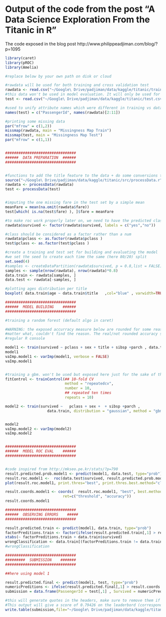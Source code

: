 Output of the code from the post "A Data Science Exploration From the Titanic in R"
==================================================================================

The code exposed in the blog post http://www.philippeadjiman.com/blog/?p=1095 



```r
library(caret)
library(pROC)
library(Amelia)

#replace below by your own path on disk or cloud

#rawdata will be used for both training and cross validation test
rawdata <- read.csv("~/Google\ Drive/padjiman/data/kaggle/titanic/train.csv",stringsAsFactors = F)
#this data won't be used in model evaluation. It will only be used for the submission.
test <- read.csv("~/Google\ Drive/padjiman/data/kaggle/titanic/test.csv",stringsAsFactors = F)

#used to unify attribute names which were different in training vs data sets in original data
names(test) = c("PassengerId", names(rawdata)[2:11])

#printing some missing data
par("mfrow" = c(1,2)) 
missmap(rawdata, main = "Missingness Map Train")
missmap(test, main = "Missingness Map Test")
par("mfrow" = c(1,1)) 


################################
######  DATA PREPARATION  ######
################################


#functions to add the title feature to the data + do some conversions to factors
source("~/Google\ Drive/padjiman/data/kaggle/titanic/src/processData.r")
rawdata <- processData(rawdata)
test <- processData(test)


#imputing the one missing fare in the test set by a simple mean 
meanFare = mean(na.omit(rawdata$fare))
test[which( is.na(test$fare) ), ]$fare = meanFare

#to make roc work properly later on, we need to have the predicted class to be real labels rather than just 0 or 1
rawdata$survived <- factor(rawdata$survived, labels = c("yes","no"))

#class should be considered as a factor rather than a num
rawdata$pclass <- as.factor(rawdata$pclass )
test$pclass <- as.factor(test$pclass )

#create a training and test set for building and evaluating the model
#we set the seed to create each time the same (here 80/20) split
set.seed(4)
#samples <- createDataPartition(rawdata$survived, p = 0.8,list = FALSE)
samples <- sample(nrow(rawdata), nrow(rawdata)*0.8)
data.train <- rawdata[samples, ]
data.test <- rawdata[-samples, ]

#plotting ages distribution per title
boxplot( data.train$age ~ data.train$title   ,col="blue" , varwidth=TRUE) 

################################
######  MODEL BUILDING    ######
################################

#training a random forest (default algo in caret)

#WARNING: the exposed accurracy measure below are rounded for some reasons and always expose 0.8 no 
#matter what, couldn't find the reason. The real/not rounded accuracy shows up fine when executed on 
#regular R console

model1 <- train(survived ~ pclass + sex + title + sibsp +parch , data.train, importance=TRUE)
model1
vaImp.model1 <- varImp(model1, verbose = FALSE) 
vaImp.model1


#training a gbm. won't be used but exposed here just for the sake of the example
fitControl <- trainControl(## 10-fold CV 
                           method = "repeatedcv", 
                           number = 10, 
                           ## repeated ten times 
                           repeats = 10)

model2 <- train(survived ~   pclass + sex +  + sibsp +parch , 
                   data.train, distribution = "gaussian", method = "gbm",trControl = fitControl, verbose = FALSE)


model2
vaImp.model2 <- varImp(model2) 
vaImp.model2


################################
######  MODEL ROC EVAL    ######
################################


#code inspired from http://mkseo.pe.kr/stats/?p=790
result.predicted.prob.model1 <- predict(model1, data.test, type="prob")
result.roc.model1 <-  roc(data.test$survived, result.predicted.prob.model1$yes)
plot(result.roc.model1, print.thres="best", print.thres.best.method="closest.topleft")

result.coords.model1 <- coords(  result.roc.model1, "best", best.method="closest.topleft", 
                          ret=c("threshold", "accuracy"))
result.coords.model1

################################
######  OBSERVING ERRORS    #####
################################

result.predicted.train <- predict(model1, data.train, type="prob")
factorPreditions.train <- factor(ifelse(result.predicted.train[,1] > result.coords.model1[1], 0,1), labels = c("yes","no"))
xtabs(~ factorPreditions.train + data.train$survived)
wrongClassification <- data.train[(factorPreditions.train != data.train$survived) , ]
#wrongClassification

################################
#########  SUBMISSION    #######
################################

##here using model 1

result.predicted.final <- predict(model1, test, type="prob")
numericPreditions <- ifelse(result.predicted.final[,1] > result.coords.model1[1], 0,1)
submission = data.frame(PassengerId = test[,1] , Survived = numericPreditions) 

#this will generate quotes in the headers, make sure to remove them if you want to submit the file, otherwise the sumbission parser will break
#This output will give a score of 0.79426 on the leaderbord (corresponding to about the top 5% best submissions)
write.table(submission,file="~/Google\ Drive/padjiman/data/kaggle/titanic/finalOutput.csv",sep=",",row.names=FALSE, col.names=TRUE)

```
